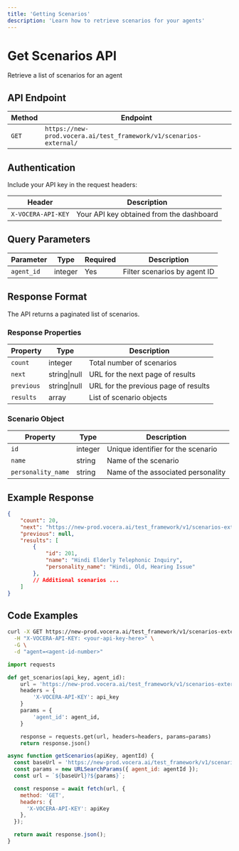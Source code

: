 ```yaml
---
title: 'Getting Scenarios'
description: 'Learn how to retrieve scenarios for your agents'
---
```


# Get Scenarios API
Retrieve a list of scenarios for an agent

## API Endpoint

| Method | Endpoint |
|--------|----------|
| `GET` | `https://new-prod.vocera.ai/test_framework/v1/scenarios-external/` |

## Authentication

Include your API key in the request headers:

| Header | Description |
|--------|--------|
| `X-VOCERA-API-KEY` | Your API key obtained from the dashboard |

## Query Parameters

| Parameter | Type | Required | Description |
|-----------|------|----------|-------------|
| `agent_id` | integer | Yes | Filter scenarios by agent ID |

## Response Format

The API returns a paginated list of scenarios.

### Response Properties

| Property | Type | Description |
|----------|------|-------------|
| `count` | integer | Total number of scenarios |
| `next` | string\|null | URL for the next page of results |
| `previous` | string\|null | URL for the previous page of results |
| `results` | array | List of scenario objects |

### Scenario Object

| Property | Type | Description |
|----------|------|-------------|
| `id` | integer | Unique identifier for the scenario |
| `name` | string | Name of the scenario |
| `personality_name` | string | Name of the associated personality |

## Example Response

```json
{
    "count": 20,
    "next": "https://new-prod.vocera.ai/test_framework/v1/scenarios-external/?agent_id=4&page=2",
    "previous": null,
    "results": [
        {
            "id": 201,
            "name": "Hindi Elderly Telephonic Inquiry",
            "personality_name": "Hindi, Old, Hearing Issue"
        },
        // Additional scenarios ...
    ]
}
```

## Code Examples

<CodeGroup>

```bash Curl
curl -X GET https://new-prod.vocera.ai/test_framework/v1/scenarios-external/ \
  -H "X-VOCERA-API-KEY: <your-api-key-here>" \
  -G \
  -d "agent=<agent-id-number>"
```

```python Python
import requests

def get_scenarios(api_key, agent_id):
    url = 'https://new-prod.vocera.ai/test_framework/v1/scenarios-external/'
    headers = {
        'X-VOCERA-API-KEY': api_key
    }
    params = {
        'agent_id': agent_id,
    }

    response = requests.get(url, headers=headers, params=params)
    return response.json()
```

```javascript JavaScript
async function getScenarios(apiKey, agentId) {
  const baseUrl = 'https://new-prod.vocera.ai/test_framework/v1/scenario-external/';
  const params = new URLSearchParams({ agent_id: agentId });
  const url = `${baseUrl}?${params}`;

  const response = await fetch(url, {
    method: 'GET',
    headers: {
      'X-VOCERA-API-KEY': apiKey
    },
  });

  return await response.json();
}
```
</CodeGroup>

